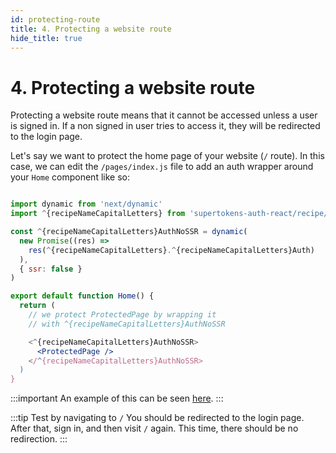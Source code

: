 ```yaml
---
id: protecting-route
title: 4. Protecting a website route
hide_title: true
---
```


<!-- COPY DOCS -->
<!-- ./thirdpartyemailpassword/nextjs/protecting-route.mdx -->

# 4. Protecting a website route

Protecting a website route means that it cannot be accessed unless a user is signed in. If a non signed in user tries to access it, they will be redirected to the login page.

Let's say we want to protect the home page of your website (`/` route). In this case, we can edit the `/pages/index.js` file to add an auth wrapper around your `Home` component like so:

```jsx title="pages/index.js"

import dynamic from 'next/dynamic'
import ^{recipeNameCapitalLetters} from 'supertokens-auth-react/recipe/^{codeImportRecipeName}'

const ^{recipeNameCapitalLetters}AuthNoSSR = dynamic(
  new Promise((res) =>
    res(^{recipeNameCapitalLetters}.^{recipeNameCapitalLetters}Auth)
  ),
  { ssr: false }
)

export default function Home() {
  return (
    // we protect ProtectedPage by wrapping it
    // with ^{recipeNameCapitalLetters}AuthNoSSR

    <^{recipeNameCapitalLetters}AuthNoSSR>
      <ProtectedPage />
    </^{recipeNameCapitalLetters}AuthNoSSR>
  )
}

```

:::important
An example of this can be seen [here](https://github.com/supertokens/next.js/blob/canary/examples/with-supertokens/pages/index.js#L36).
:::

:::tip Test by navigating to `/`
You should be redirected to the login page. After that, sign in, and then visit `/` again. This time, there should be no redirection.
:::